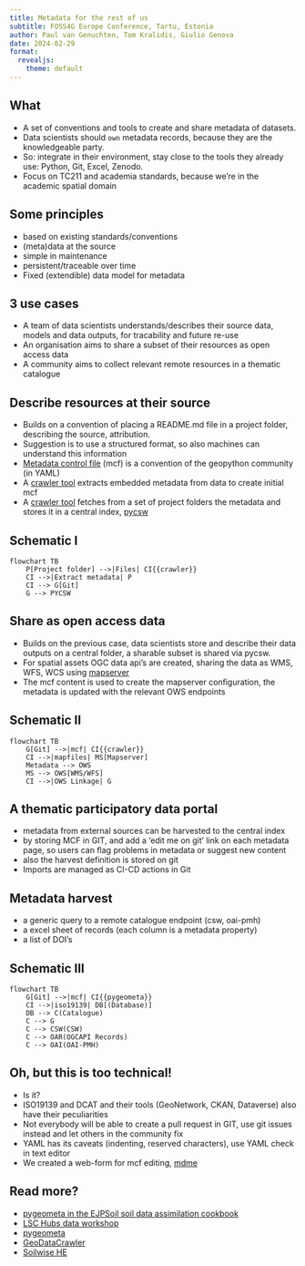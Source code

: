 ```yaml
---
title: Metadata for the rest of us
subtitle: FOSS4G Europe Conference, Tartu, Estonia 
author: Paul van Genuchten, Tom Kralidis, Giulio Genova
date: 2024-02-29
format:
  revealjs: 
    theme: default
---
```


## What 

- A set of conventions and tools to create and share metadata of datasets.
- Data scientists should `own` metadata records, because they are the knowledgeable party.
- So: integrate in their environment, stay close to the tools they already use: Python, Git, Excel, Zenodo.
- Focus on TC211 and academia standards, because we're in the academic spatial domain

## Some principles

- based on existing standards/conventions 
- (meta)data at the source
- simple in maintenance
- persistent/traceable over time
- Fixed (extendible) data model for metadata 

## 3 use cases

- A team of data scientists understands/describes their source data, models and data outputs, for tracability and future re-use 
- An organisation aims to share a subset of their resources as open access data
- A community aims to collect relevant remote resources in a thematic catalogue

## Describe resources at their source

- Builds on a convention of placing a README.md file in a project folder, describing the source, attribution. 
- Suggestion is to use a structured format, so also machines can understand this information
- [Metadata control file](https://geopython.github.io/pygeometa/reference/mcf/) (mcf) is a convention of the geopython community (in YAML)
- A [crawler tool](https://pypi.org/project/geodatacrawler/)
extracts embedded metadata from data to create initial mcf
- A [crawler tool](https://pypi.org/project/geodatacrawler/) fetches from a set of project folders the metadata and stores it in a central index, [pycsw](https://pycsw.org)

## Schematic I

```mermaid
flowchart TB
    P[Project folder] -->|Files| CI{{crawler}}
    CI -->|Extract metadata| P
    CI --> G[Git] 
    G --> PYCSW
```

## Share as open access data

- Builds on the previous case, data scientists store and describe their data outputs on a central folder, a sharable subset is shared via pycsw.
- For spatial assets OGC data api's are created, sharing the data as WMS, WFS, WCS using [mapserver](https://mapserver.org)
- The mcf content is used to create the mapserver configuration, the metadata is updated with the relevant OWS endpoints


## Schematic II

```mermaid
flowchart TB
    G[Git] -->|mcf| CI{{crawler}} 
    CI -->|mapfiles| MS[Mapserver]
    Metadata --> OWS
    MS --> OWS[WMS/WFS]
    CI -->|OWS Linkage| G
```

## A thematic participatory data portal

- metadata from external sources can be harvested to the central index 
- by storing MCF in GIT, and add a 'edit me on git' link on each metadata page, so users can flag problems in metadata or suggest new content
- also the harvest definition is stored on git
- Imports are managed as CI-CD actions in Git

## Metadata harvest

- a generic query to a remote catalogue endpoint (csw, oai-pmh)
- a excel sheet of records (each column is a metadata property)
- a list of DOI's

## Schematic III

```mermaid
flowchart TB
    G[Git] -->|mcf| CI{{pygeometa}} 
    CI -->|iso19139| DB[(Database)]
    DB --> C(Catalogue)
    C --> G
    C --> CSW(CSW)
    C --> OAR(OGCAPI Records)
    C --> OAI(OAI-PMH)
```

## Oh, but this is too technical!

- Is it?
- ISO19139 and DCAT and their tools (GeoNetwork, CKAN, Dataverse) also have their peculiarities
- Not everybody will be able to create a pull request in GIT, use git issues instead and let others in the community fix
- YAML has its caveats (indenting, reserved characters), use YAML check in text editor
- We created a web-form for mcf editing, [mdme](https://osgeo.github.io/mdme)


## Read more?

- [pygeometa in the EJPSoil soil data assimilation cookbook](https://ejpsoil.github.io/soildata-assimilation-guidance/cookbook/pygeometa.html)
- [LSC Hubs data workshop](https://lsc-hubs.github.io/hub-core/docs/developer/tutorial-data-management/)
- [pygeometa](https://geopython.github.io/pygeometa)
- [GeoDataCrawler](https://pypi.org/project/geodatacrawler)
- [Soilwise HE](https://soilwise-he.eu)